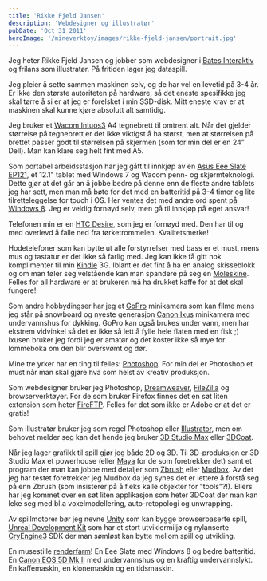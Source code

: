 ```yaml
---
title: 'Rikke Fjeld Jansen'
description: 'Webdesigner og illustratør'
pubDate: 'Oct 31 2011'
heroImage: '/mineverktoy/images/rikke-fjeld-jansen/portrait.jpg'
---
```







<Question1/>


<p>Jeg heter Rikke Fjeld Jansen og jobber som webdesigner i <a href="http://www.bates.no/">Bates
Interaktiv</a> og frilans som illustratør. På fritiden lager jeg
dataspill.</p>


<Question2/>

<p>Jeg pleier å sette sammen maskinen selv, og de har vel en levetid på
3-4 år. Er ikke den største autoriteten på hardware, så det eneste
spesifikke jeg skal tørre å si er at jeg er forelsket i min
SSD-disk. Mitt eneste krav er at maskinen skal kunne kjøre absolutt
alt samtidig.</p>

<p>Jeg bruker et <a href="http://www.wacom.com/en/Products/Intuos.aspx">Wacom Intuos3</a> A4 tegnebrett til omtrent
alt. Når det gjelder størrelse på tegnebrett er det ikke viktigst å ha
størst, men at størrelsen på brettet passer godt til størrelsen på
skjermen (som for min del er en 24" Dell). Man kan klare seg helt fint
med A5.</p>

<p>Som portabel arbeidsstasjon har jeg gått til innkjøp av en
<a href="http://www.asus.com/Eee/Eee_Pad/Eee_Slate_EP121/">Asus Eee Slate EP121</a>, et 12.1" tablet med Windows 7 og Wacom penn- og
skjermteknologi. Dette gjør at det går an å jobbe bedre på denne enn
de fleste andre tablets jeg har sett, men man må bøte for det med en
batteritid på 3-4 timer og lite tilretteleggelse for touch i OS. Her
ventes det med andre ord spent på <a href="http://en.wikipedia.org/wiki/Windows_8">Windows 8</a>. Jeg er veldig fornøyd
selv, men gå til innkjøp på eget ansvar!</p>

<p>Telefonen min er en <a href="http://www.htc.com/www/smartphones/htc-desire-hd/">HTC Desire</a>, som jeg er fornøyd med. Den har til og
med overlevd å falle ned fra tørketrommelen. Kvalitetsmerke!</p>

<p>Hodetelefoner som kan bytte ut alle forstyrrelser med bass er et must,
mens mus og tastatur er det ikke så farlig med. Jeg kan ikke få gitt
nok komplimenter til min <a href="http://www.amazon.com/gp/product/B0051QVESA">Kindle</a> 3G. Iblant er det fint å ha en analog
skisseblokk og om man føler seg velstående kan man spandere på seg en
<a href="http://www.moleskine.com/">Moleskine</a>. Felles for all hardware er at brukeren må ha drukket kaffe
for at det skal fungere!</p>

<p>Som andre hobbydingser har jeg et <a href="http://gopro.com/">GoPro</a> minikamera som kan filme mens
jeg står på snowboard og nyeste generasjon <a href="http://www.canon.no/For_Home/Product_Finder/Cameras/Digital_Camera/IXUS/">Canon Ixus</a> minikamera med
undervannshus for dykking. GoPro kan også brukes under vann, men har
ekstrem vidvinkel så det er ikke så lett å fylle hele flaten med en
fisk ;) Ixusen bruker jeg fordi jeg er amatør og det koster ikke så
mye for lommeboka om den blir oversvømt og dør.</p>


<Question3/>

<p>Mine tre yrker har en ting til felles: <a href="http://www.photoshop.com/">Photoshop</a>. For min del er
Photoshop et must når man skal gjøre hva som helst av kreativ
produksjon.</p>

<p>Som webdesigner bruker jeg Photoshop, <a href="http://www.adobe.com/products/dreamweaver.html">Dreamweaver</a>, <a href="http://filezilla-project.org/">FileZilla</a> og
browserverktøyer. For de som bruker Firefox finnes det en søt liten
extension som heter <a href="http://fireftp.mozdev.org/">FireFTP</a>. Felles for det som ikke er Adobe er at
det er gratis!</p>

<p>Som illustratør bruker jeg som regel Photoshop eller <a href="http://www.adobe.com/products/illustrator.html">Illustrator</a>, men
om behovet melder seg kan det hende jeg bruker <a href="http://usa.autodesk.com/3ds-max/">3D Studio Max</a> eller
<a href="http://www.3d-coat.com/">3DCoat</a>.</p>

<p>Når jeg lager grafikk til spill gjør jeg både 2D og 3D. Til
3D-produksjon er 3D Studio Max et powerhouse (eller <a href="http://usa.autodesk.com/maya/">Maya</a> for de som
foretrekker det) samt et program der man kan jobbe med detaljer som
<a href="http://www.pixologic.com/">Zbrush</a> eller <a href="http://usa.autodesk.com/adsk/servlet/pc/index?id=13565063&siteID=123112">Mudbox</a>. Av det jeg har testet foretrekker jeg Mudbox da
jeg synes det er lettere å forstå seg på enn Zbrush (som insisterer på
å f.eks kalle objekter for "tools"?!). Ellers har jeg kommet over en
søt liten applikasjon som heter 3DCoat der man kan leke seg med bl.a
voxelmodellering, auto-retopologi og unwrapping.</p>

<p>Av spillmotorer bør jeg nevne <a href="http://unity3d.com/">Unity</a> som kan bygge browserbaserte
spill, <a href="http://www.udk.com/">Unreal Development Kit</a> som har et stort utviklermiljø og
nylanserte <a href="http://www.google.no/url?sa=t&source=web&cd=1&ved=0CCcQFjAA&url=http%3A%2F%2Fmycryengine.com%2F&ei=khSXTpfUJcb2sgbgxvz0Aw&usg=AFQjCNEb-h_zJJkATLNrI_vBYWPN06kbKg">CryEngine3</a> SDK der man sømløst kan bytte mellom spill og
utvikling.</p>

<Question4/>

<p>En musestille <a href="http://en.wikipedia.org/wiki/Render_farm">renderfarm</a>! En Eee Slate med Windows 8 og bedre
batteritid. En <a href="http://www.canon.no/For_Home/Product_Finder/Cameras/Digital_SLR/EOS_5D_Mark_II/">Canon EOS 5D Mk II</a> med undervannshus og en kraftig
undervannslykt. En kaffemaskin, en klonemaskin og en tidsmaskin.</p>
